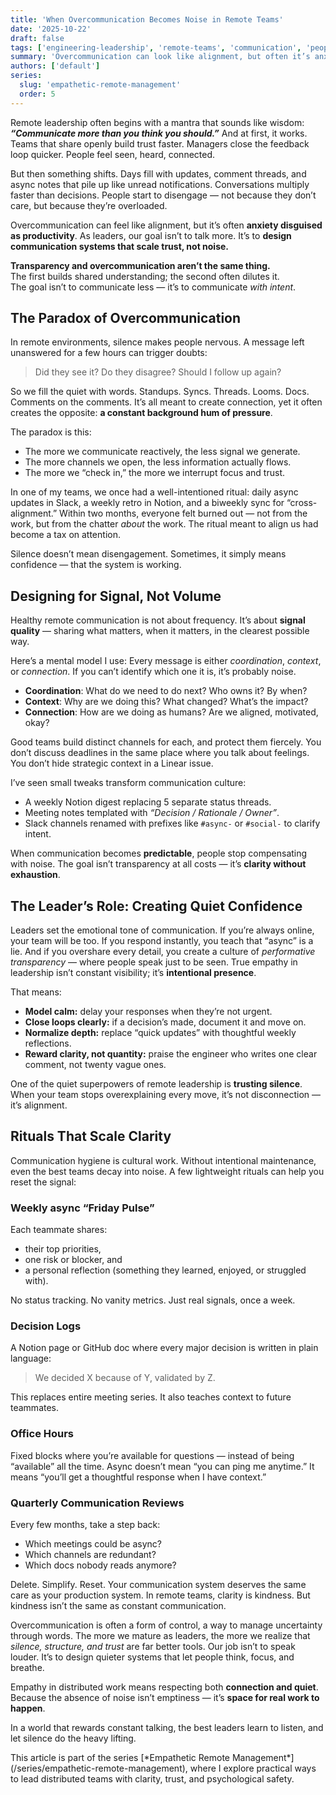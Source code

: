 ```yaml
---
title: 'When Overcommunication Becomes Noise in Remote Teams'
date: '2025-10-22'
draft: false
tags: ['engineering-leadership', 'remote-teams', 'communication', 'people-first']
summary: 'Overcommunication can look like alignment, but often it’s anxiety in disguise. Learn how to design remote communication that builds trust through clarity, not noise.'
authors: ['default']
series:
  slug: 'empathetic-remote-management'
  order: 5
---
```


Remote leadership often begins with a mantra that sounds like wisdom: **_“Communicate more than you think you should.”_** And at first, it works. Teams that share openly build trust faster. Managers close the feedback loop quicker. People feel seen, heard, connected.

But then something shifts. Days fill with updates, comment threads, and async notes that pile up like unread notifications. Conversations multiply faster than decisions. People start to disengage — not because they don’t care, but because they’re overloaded.

Overcommunication can feel like alignment, but it’s often **anxiety disguised as productivity**. As leaders, our goal isn’t to talk more. It’s to **design communication systems that scale trust, not noise.**

**Transparency and overcommunication aren’t the same thing.**  
The first builds shared understanding; the second often dilutes it.  
The goal isn’t to communicate less — it’s to communicate _with intent_.

## The Paradox of Overcommunication

In remote environments, silence makes people nervous. A message left unanswered for a few hours can trigger doubts:

> Did they see it? Do they disagree? Should I follow up again?

So we fill the quiet with words. Standups. Syncs. Threads. Looms. Docs. Comments on the comments. It’s all meant to create connection, yet it often creates the opposite: **a constant background hum of pressure**.

The paradox is this:

- The more we communicate reactively, the less signal we generate.
- The more channels we open, the less information actually flows.
- The more we “check in,” the more we interrupt focus and trust.

In one of my teams, we once had a well-intentioned ritual: daily async updates in Slack, a weekly retro in Notion, and a biweekly sync for “cross-alignment.” Within two months, everyone felt burned out — not from the work, but from the chatter _about_ the work. The ritual meant to align us had become a tax on attention.

Silence doesn’t mean disengagement. Sometimes, it simply means confidence — that the system is working.

## Designing for Signal, Not Volume

Healthy remote communication is not about frequency. It’s about **signal quality** — sharing what matters, when it matters, in the clearest possible way.

Here’s a mental model I use: Every message is either _coordination_, _context_, or _connection_. If you can’t identify which one it is, it’s probably noise.

- **Coordination**: What do we need to do next? Who owns it? By when?
- **Context**: Why are we doing this? What changed? What’s the impact?
- **Connection**: How are we doing as humans? Are we aligned, motivated, okay?

Good teams build distinct channels for each, and protect them fiercely. You don’t discuss deadlines in the same place where you talk about feelings. You don’t hide strategic context in a Linear issue.

I’ve seen small tweaks transform communication culture:

- A weekly Notion digest replacing 5 separate status threads.
- Meeting notes templated with _“Decision / Rationale / Owner”_.
- Slack channels renamed with prefixes like `#async-` or `#social-` to clarify intent.

When communication becomes **predictable**, people stop compensating with noise. The goal isn’t transparency at all costs — it’s **clarity without exhaustion**.

## The Leader’s Role: Creating Quiet Confidence

Leaders set the emotional tone of communication. If you’re always online, your team will be too. If you respond instantly, you teach that “async” is a lie. And if you overshare every detail, you create a culture of _performative transparency_ — where people speak just to be seen. True empathy in leadership isn’t constant visibility; it’s **intentional presence**.

That means:

- **Model calm:** delay your responses when they’re not urgent.
- **Close loops clearly:** if a decision’s made, document it and move on.
- **Normalize depth:** replace “quick updates” with thoughtful weekly reflections.
- **Reward clarity, not quantity:** praise the engineer who writes one clear comment, not twenty vague ones.

One of the quiet superpowers of remote leadership is **trusting silence**. When your team stops overexplaining every move, it’s not disconnection — it’s alignment.

## Rituals That Scale Clarity

Communication hygiene is cultural work. Without intentional maintenance, even the best teams decay into noise. A few lightweight rituals can help you reset the signal:

### Weekly async “Friday Pulse”

Each teammate shares:

- their top priorities,
- one risk or blocker, and
- a personal reflection (something they learned, enjoyed, or struggled with).

No status tracking. No vanity metrics. Just real signals, once a week.

### Decision Logs

A Notion page or GitHub doc where every major decision is written in plain language:

> We decided X because of Y, validated by Z.

This replaces entire meeting series. It also teaches context to future teammates.

### Office Hours

Fixed blocks where you’re available for questions — instead of being “available” all the time. Async doesn’t mean “you can ping me anytime.” It means “you’ll get a thoughtful response when I have context.”

### Quarterly Communication Reviews

Every few months, take a step back:

- Which meetings could be async?
- Which channels are redundant?
- Which docs nobody reads anymore?

Delete. Simplify. Reset. Your communication system deserves the same care as your production system. In remote teams, clarity is kindness. But kindness isn’t the same as constant communication.

Overcommunication is often a form of control, a way to manage uncertainty through words. The more we mature as leaders, the more we realize that _silence, structure, and trust_ are far better tools. Our job isn’t to speak louder. It’s to design quieter systems that let people think, focus, and breathe.

Empathy in distributed work means respecting both **connection and quiet**. Because the absence of noise isn’t emptiness — it’s **space for real work to happen**.

In a world that rewards constant talking, the best leaders learn to listen, and let silence do the heavy lifting.

<Callout variant="info">
  This article is part of the series [*Empathetic Remote
  Management*](/series/empathetic-remote-management), where I explore practical ways to lead
  distributed teams with clarity, trust, and psychological safety.
</Callout>
